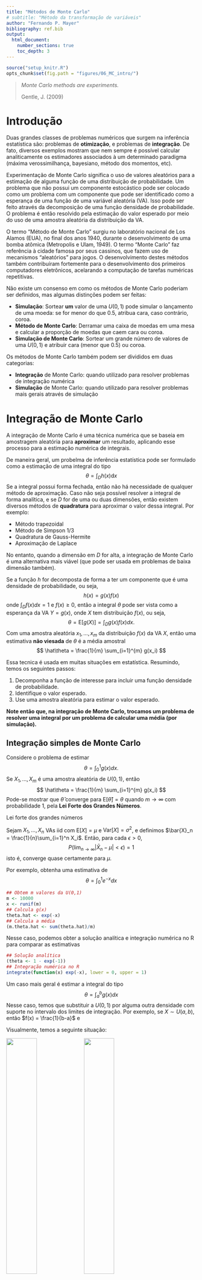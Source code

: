 ```yaml
---
title: "Métodos de Monte Carlo"
# subtitle: "Método da transformação de variáveis"
author: "Fernando P. Mayer"
bibliography: ref.bib
output:
  html_document:
    number_sections: true
    toc_depth: 3
---
```


```r
source("setup_knitr.R")
opts_chunk$set(fig.path = "figures/06_MC_intro/")
```

> *Monte Carlo methods are experiments.*\
>
> Gentle, J. (2009)

# Introdução

Duas grandes classes de problemas numéricos que surgem na inferência
estatística são: problemas de **otimização**, e problemas de
**integração**. De fato, diversos exemplos mostram que nem sempre é
possível calcular analiticamente os estimadores associados à um
determinado paradigma (máxima verossimilhança, bayesiano, método dos
momentos, etc).

Experimentação de Monte Carlo significa o uso de valores aleatórios para
a estimação de alguma função de uma distribuição de probabilidade. Um
problema que não possui um componente estocástico pode ser colocado como
um problema com um componente que pode ser identificado como a esperança
de uma função de uma variável aleatória (VA). Isso pode ser feito
através da decomposição de uma função densidade de probabilidade. O
problema é então resolvido pela estimação do valor esperado por meio do
uso de uma amostra aleatória da distribuição da VA.

O termo "Método de Monte Carlo" surgiu no laboratório nacional de Los
Alamos (EUA), no final dos anos 1940, durante o desenvolvimento de uma
bomba atômica (Metropolis e Ulam, 1949). O termo "Monte Carlo" faz
referência à cidade famosa por seus cassinos, que fazem uso de
mecanismos "aleatórios" para jogos. O desenvolvimento destes métodos
também contribuíram fortemente para o desenvolvimento dos primeiros
computadores eletrônicos, acelarando a computação de tarefas numéricas
repetitivas.

Não existe um consenso em como os métodos de Monte Carlo poderiam ser
definidos, mas algumas distinções podem ser feitas:

- **Simulação**: Sortear **um** valor de uma $U(0,1)$ pode simular o
  lançamento de uma moeda: se for menor do que 0.5, atribua cara, caso
  contrário, coroa.
- **Método de Monte Carlo**: Derramar uma caixa de moedas em uma mesa e
  calcular a proporção de moedas que caem cara ou coroa.
- **Simulação de Monte Carlo**: Sortear um grande número de valores de
  uma $U(0,1)$ e atribuir cara (menor que 0.5) ou coroa.

Os métodos de Monte Carlo também podem ser divididos em duas categorias:

- **Integração** de Monte Carlo: quando utilizado para resolver
  problemas de integração numérica
- **Simulação** de Monte Carlo: quando utilizado para resolver problemas
  mais gerais através de simulação

# Integração de Monte Carlo

A integração de Monte Carlo é uma técnica numérica que se baseia em
amostragem aleatória para **aproximar** um resultado, aplicando esse
processo para a estimação numérica de integrais.

De maneira geral, um probelma de inferência estatística pode ser
formulado como a estimação de uma integral do tipo
$$
\theta = \int_{D} h(x) \text{d}x
$$
Se a integral possui forma fechada, então não há necessidade de qualquer
método de aproximação. Caso não seja possível resolver a integral de
forma analítica, e se $D$ for de uma ou duas dimensões, então existem
diversos métodos de **quadratura** para aproximar o valor dessa
integral. Por exemplo:

- Método trapezoidal
- Método de Simpson 1/3
- Quadratura de Gauss-Hermite
- Aproximação de Laplace

No entanto, quando a dimensão em $D$ for alta, a integração de Monte
Carlo é uma alternativa mais viável (que pode ser usada em problemas de
baixa dimensão também).

Se a função $h$ for decomposta de forma a ter um componente que é uma
densidade de probabilidade, ou seja,
$$
h(x) = g(x)f(x)
$$
onde $\int_{D} f(x) dx = 1$ e $f(x) \geq 0$, então a integral $\theta$
pode ser vista como a esperança da VA $Y = g(x)$, onde $X$ tem
distribuição $f(x)$, ou seja,
$$
\theta = \text{E}[g(X)] = \int_{D} g(x)f(x) dx.
$$
Com uma amostra aleatória $x_1, \ldots, x_m$ da distribuição $f(x)$ da
VA $X$, então uma estimativa **não viesada** de $\theta$ é a média
amostral
$$
\hat\theta = \frac{1}{m} \sum_{i=1}^{m} g(x_i)
$$

Essa tecnica é usada em muitas situações em estatística. Resumindo,
temos os seguintes passos:

1. Decomponha a função de interesse para incluir uma função densidade de
   probabilidade.
2. Identifique o valor esperado.
3. Use uma amostra aleatória para estimar o valor esperado.

**Note então que, na integração de Monte Carlo, trocamos um problema de
resolver uma integral por um problema de calcular uma média (por
simulação).**

## Integração simples de Monte Carlo

Considere o problema de estimar
$$
\theta = \int_0^1 g(x) dx.
$$
Se $X_1, \ldots, X_m$ é uma amostra aleatória de $U(0,1)$, então
$$
\hat\theta = \frac{1}{m} \sum_{i=1}^{m} g(x_i)
$$
Pode-se mostrar que $\hat\theta$ converge para $\text{E}[\hat\theta] =
\theta$ quando $m \to \infty$ com probabilidade 1, pela **Lei Forte dos
Grandes Números**.

<div class="panel panel-primary">
<div class="panel-heading">Lei forte dos grandes números</div>
<div class="panel-body">
Sejam $X_1, \ldots, X_n$ VAs iid com $\text{E}[X] = \mu$ e
$\text{Var}[X] = \sigma^2$, e definimos $\bar{X}_n =
\frac{1}{n}\sum_{i=1}^n X_i$. Então, para cada $\epsilon > 0$,
$$
P(\lim_{n \to \infty} |\bar{X}_n - \mu| < \epsilon) = 1
$$
isto é, converge quase certamente para $\mu$.
</div>
</div>

Por exemplo, obtenha uma estimativa de
$$
\theta = \int_0^1 e^{-x} dx
$$

```r
## Obtem m valores da U(0,1)
m <- 10000
x <- runif(m)
## Calcula g(x)
theta.hat <- exp(-x)
## Calcula a média
(m.theta.hat <- sum(theta.hat)/m)
```

Nesse caso, podemos obter a solução analítica e integração numérica no R
para comparar as estimativas

```r
## Solução analítica
(theta <- 1 - exp(-1))
## Integração numérica no R
integrate(function(x) exp(-x), lower = 0, upper = 1)
```

Um caso mais geral é estimar a integral do tipo
$$
\theta = \int_a^b g(x) dx
$$
Nesse caso, temos que substituir a $U(0,1)$ por alguma outra densidade
com suporte no intervalo dos limites de integração. Por exemplo, se $X
\sim U(a,b)$, então $f(x) = \frac{1}{b-a}$ e

\begin{align*}
\theta &= \frac{1}{f(x)} \int_a^b g(x) f(x) dx \\
  &= (b-a) \int_a^b g(x) \frac{1}{b-a} dx \\
  &= (b-a) \text{E}[g(X)]
\end{align*}

Visualmente, temos a seguinte situação:

<img width="40%" src="img/MCIntegration01.png"/>
<img width="40%" src="img/MCIntegration02.png"/>

O que temos, na verdade, é a soma de $m$ áreas de retângulos, que no
final, tendem a reproduzir a área da função desejada.

```r
knitr::include_graphics("img/MCIntegration03.png")
```
(Figuras extraídas de https://www.scratchapixel.com).

De maneira geral, para calcular $\theta = \int_a^b g(x) dx$:

1. Gere $X_1, \ldots, X_m$ de $U(a,b)$
2. Calcule $\overline{g(x)} = \frac{1}{m}\sum_{i=1}^{m} g(x_i)$
3. $\hat\theta = (b-a)\overline{g(x)}$

Por exemplo, obtenha uma estimativa de
$$
\theta = \int_2^4 e^{-x} dx
$$

```r
## Obtem m valores da U(2,4)
m <- 10000
a <- 2; b <- 4
x <- runif(m, min = a, max = b)
## Calcula g(x)
theta.hat <- exp(-x)
## Calcula a média * (b - a)
(m.theta.hat <- (sum(theta.hat)/m) * (b - a))
```

Nesse caso, podemos obter a solução analítica e integração numérica no R
para comparar as estimativas

```r
## Solução analítica
(theta <- exp(-2) - exp(-4))
## Integração numérica no R
integrate(function(x) exp(-x), lower = 2, upper = 4)
```

## Variância do estimador de Monte Carlo

Como $\hat\theta$ é resultado de uma amostra aleatória de $m$ valores,
naturalmente, cada amostra poderá gerar uma estimativa (razoavelmente)
diferente, e sempre existirá uma variabilidade dos valores amostrados ao
redor da média, que é o $\hat\theta$.

A variância de $\hat\theta$ é
$$
\hat{V}(\hat\theta) = \frac{\sigma^2}{m} =
\frac{\sum_{i=1}^m [g(x_i) - \overline{g(x)}]^2}{m^2}
$$
Portanto, o erro padrão da estimativa será
$$
\hat{EP}(\hat\theta) = \frac{\hat\sigma}{\sqrt{m}} =
\frac{\sqrt{\sum_{i=1}^m [g(x_i) - \overline{g(x)}]^2}}{m}
$$

Seguindo o exemplo anterior, vimos que a estimativa da integral é

```r
m.theta.hat
```
e a variância relacionada ao estimador pode então ser calculada como

```r
## Variancia
(v.theta.hat <- sum((theta.hat - m.theta.hat)^2)/m^2)
## Erro padrão
(se.theta.hat <- sqrt(v.theta.hat))
```

Pelo Teorema do Limite Central, temos que

$$
\frac{\hat\theta - \text{E}(\hat\theta)}{\sqrt{\hat{V}(\hat\theta)}}
$$
converge em distribuição para $N(0,1)$ quando $m \to \infty$. Portanto,
para $m$ suficientemente grande, $\hat\theta$ é aproximadamente Normal
com média $\theta$.

```r
## Simula 1000 médias
r <- 1000
res <- matrix(runif(m * r, a, b), nrow = m, ncol = r)
m.theta.sim <- apply(res, 2, function(x) mean(exp(-x)) * (b - a))
hist(m.theta.sim); abline(v = theta, col = 2)
```

Com esse resultado, podemos inclusive fornecer um intervalo de confiança
associado à nossa estimativa

```r
## Media e variancia
c(m.theta.hat, v.theta.hat, se.theta.hat)
## Intervalo de confiança (95%)
c(m.theta.hat - 1.96 * se.theta.hat, m.theta.hat + 1.96 * se.theta.hat)
```

Veja que assintoticamente, i.e., conforme aumentamos o tamanho da
amostra, o valor da integral se aproxima cada vez mais do valor
verdadeiro (que nesse caso sabemos calcular analiticamente, apenas para
comparação).

```r
## Simula a convergência para o verdadeiro valor conforme aumenta o
## tamanho da amostra
nsamp <- 1e4
set.seed(19)
x <- exp(-runif(nsamp, a, b))
estint <- (cumsum(x) * (b - a))/(1:nsamp)
esterr <- sqrt(cumsum((x - estint)^2))/(1:nsamp)
plot(estint, ylim = c(.05, .15), type = "l",
     xlab = "Tamanho da amostra", ylab = "Estimativa")
abline(h = theta, col = 2)
lines(estint - 1.96 * esterr, lty = 2)
lines(estint + 1.96 * esterr, lty = 2)
```

## Redução da variância

Note que, embora a variância do estimador do exemplo anterior pareça
pequena, o método simples de Monte Carlo não é o método mais eficiente,
ou seja, aquele que provê estimativas com a menor variância possível.
Isso porque, como vimos, estamos supondo uma distribuição Uniforme no
intervalo $(a,b)$, para qualquer que seja o formato da função que temos
interesse em integrar.

A redução da variância é importante pois sempre estamos interessados em
obter estimativas que sejam mais precisas possíveis, evitando erros
numéricos ou de aproximações.

Existem várias adaptações para o método simples de Monte Carlo, com a
intenção de se obter estimativas mais precisas, i.e., com menor
variância. Alguns deles são:

- Variáveis antitéticas
- Variáveis de controle
- Amostragem por importância

## Amostragem por importância

Limitações do método simples de Monte Carlo:

1. Não se aplica para intervalos não definidos
2. É ineficiente quando a função $g(x)$ não é uniforme

Quando consideramos um problema de integração como um problema de valor
esperado, é natural que consideremos outras funções de densidade além da
Uniforme. Isso leva à um método mais geral chamdo de **amostragem por
importância**.

A amostragem por importância reduz a variância pelo fato de podermos
escolher uma densidade $f(x)$ mais parecida com com a função $g(x)$
sendo integrada. Ao escolher uma densidade mais parecida, a variância é
reduzida. Intuitivamente, a amostragem por importância tende a gerar
mais amostras onde a contribuição para a integral é maior, ou
"importante". Se pudermos determinar as regiões mais importantes para a
integração, a variância do estimador de Monte Carlo pode ser
significativamente reduzida.

```r
knitr::include_graphics("img/importancesampling.png")
```
(Figura extraída de https://www.scratchapixel.com).

Suponha que $X$ seja uma VA com densidade $f(x)$. Seja $Y$ a VA
$g(X)/f(X)$, então
$$
\int g(x) dx = \int \frac{g(x)}{f(x)} f(x) dx = \text{E}[Y]
$$
Com isso, podemos estimar $\text{E}[Y]$ como uma integração simples de
Monte Carlo, ou seja,
$$
\frac{1}{m}\sum_{i=1}^{m} Y_i = \frac{1}{m}\sum_{i=1}^{m}
\frac{g(X_i)}{f(X_i)}
$$
onde as VAs $X_1, \ldots, X_m$ são geradas a partir da distribuição de
$f(x)$. A função $f(x)$ é chamada de **função de importância**.

No método de amostragem por importância, a variância do estimador
baseado em $Y= g(X)/f(X)$ é $\text{Var}(Y)/m$, então a variância de $Y$
deve ser pequena.

Na verdade, a variância de $Y$ é pequena, se $Y$ for aproximadamente
constante, o que significa que a densidade $f(x)$ deve estar "próxima"
da densidade de $g(x)$. Também é importante que a função $f(x)$ seja
fácil de simular.

**Exemplo:** Considere estimar a integral
$$
\theta = \int_0^1 \frac{e^{-x}}{1+x^2} dx
$$
pelo método de amostragem por importância. Diversas funções de
importância podem ser propostas para esse caso:

\begin{align*}
f_1(x) &= 1, \quad 0<x<1 \\
f_2(x) &= e^{-x}, \quad 0<x<\infty \\
f_3(x) &= (1+x^2)^{-1}/\pi, \quad -\infty<x<\infty \\
f_4(x) &= e^{-x}/(1-e^{-1}), \quad 0<x<1 \\
f_5(x) &= 4(1-x^2)^{-1}/\pi, \quad 0<x<1 \\
\end{align*}

Alguns detalhes:

- $f_1$ e $f_2$ possuem domínio maior, o que irá contribuir com muitos
  zeros (ineficientes)
- $f_2$ é uma Exponencial com $\lambda = 1$
- $f_3$ é uma Cauchy padrão
- $f_4$ e $f_5$ não são funções conhecidas, por isso precisamos usar o
  método da transformação integral de probabilidade para gerar números
  destas distribuições

Graficamente temos o seguinte cenário:

```r
x <- seq(0, 1, .01)
w <- 2
f1 <- 1
f2 <- exp(-x)
f3 <- (1 / pi) / (1 + x^2)
f4 <- exp(-x) / (1 - exp(-1))
f5 <- 4 / ((1 + x^2) * pi)
g <- exp(-x) / (1 + x^2)

par(mfrow = c(1, 2))
plot(x, g, type = "l", main = "", ylab = "g(x)",
     ylim = c(0,2), lwd = 2)
lines(x, g/g, col = 2, lwd = w)
lines(x, f2, col = 3, lwd = w)
lines(x, f3, col = 4, lwd = w)
lines(x, f4, col = 5, lwd = w)
lines(x, f5, col = 6, lwd = w)
legend("topright", legend = c("g", 1:5),
       col = 1:6, lwd = w, inset = 0.02)

plot(x, g, type = "l", main = "", ylab = "g(x)/f(x)",
     ylim = c(0,3.2), lwd = w)
lines(x, g/1, col = 2, lwd = w)
lines(x, g/f2, col = 3, lwd = w)
lines(x, g/f3, col = 4, lwd = w)
lines(x, g/f4, col = 5, lwd = w)
lines(x, g/f5, col = 6, lwd = w)
legend("topright", legend = c(1:5),
       col = 2:6, lwd = w, inset = 0.02)
par(mfrow = c(1, 1))
```

```r
m <- 10000
theta.hat <- se <- numeric(5)
g <- function(x) {
    ## exp(-x - log(1+x^2)) * (x > 0) * (x < 1)
    exp(-x)/(1 + x^2) * (x > 0) * (x < 1)
}

x <- runif(m)     # usando f1
fg <- g(x)
theta.hat[1] <- mean(fg)
se[1] <- sd(fg)

x <- rexp(m, 1)   # usando f2
fg <- g(x) / exp(-x)
theta.hat[2] <- mean(fg)
se[2] <- sd(fg)

x <- rcauchy(m)   # usando f3
i <- c(which(x > 1), which(x < 0))
x[i] <- 2  # para evitar erros em g(x)
fg <- g(x) / dcauchy(x)
theta.hat[3] <- mean(fg)
se[3] <- sd(fg)

u <- runif(m)     # f4, pelo método da inversa
x <- - log(1 - u * (1 - exp(-1)))
fg <- g(x) / (exp(-x) / (1 - exp(-1)))
theta.hat[4] <- mean(fg)
se[4] <- sd(fg)

u <- runif(m)    # f5, pelo método da inversa
x <- tan(pi * u / 4)
fg <- g(x) / (4 / ((1 + x^2) * pi))
theta.hat[5] <- mean(fg)
se[5] <- sd(fg)
```

Os resultados das estimativas com seus erros-padrões são

```r
tab <- data.frame("$\\hat\\theta$" = theta.hat,
                  "$\\hat{EP}(\\hat\\theta)$" = se/sqrt(m),
                  check.names = FALSE,
                  row.names = paste0("$f_", 1:5, "$"))
knitr::kable(tab) |>
    kableExtra::kable_styling(
                    bootstrap_options = c("striped", "bordered"),
                    full_width = FALSE)
```

Os resultados indicam que $f_4$, e possivelmente $f_5$ produzem as
menores variâncias entre as funções propostas, enquanto que $f_3$ possui
a maior variância.

<!-- Note que $f_0$, a uniforme, possui erro padrão maior. -->

Esse exemplo mostra que a função de importância que resulta na menor
variância de $Y = g(X)/f(X)$ deve ser escolhida com cuidado.

```r
## Rizzo, pg. 148
curve(exp(-x), from = 0, to = 10)
curve(exp(-x), from = 0, to = 1)

m <- 10000
x <- runif(m)
theta.hat <- exp(-x)
(m.theta.hat <- sum(theta.hat)/m)
(theta <- 1 - exp(-1))
integrate(function(x) exp(-x), lower = 0, upper = 1)

## Graficamente
hist(theta.hat)
abline(v = theta, col = 2)
var(theta.hat)
sd(theta.hat)

(v.theta.hat <- mean((theta.hat - m.theta.hat)^2)/m)
(v.theta.hat <- sum((theta.hat - m.theta.hat)^2)/m)
(se.theta.hat <- v.theta.hat/m)

## P[X < 0.5]
sum(theta.hat < 0.5)/m
pexp(0.5)
## Nao bate porque o dominio nao é o mesmo

r <- 1000
res <- matrix(runif(m * r), nrow = m, ncol = r)

m.theta.sim <- apply(res, 2, function(x) mean(exp(-x)))
str(m.theta.sim)
hist(m.theta.sim); abline(v = theta, col = 2)

## O que seria uma proposta nesse caso?
curve(exp(-x), from = 0, to = 10)
curve(exp(-x), from = 0, to = 1)
curve(dunif, from = 0, to = 1, add = TRUE, col = 2)

## Note que ao usar uma U(0,1) no denominador, o resultado é o mesmo, o
## que mostra que o método por importância é mais geral que o método
## simples
g <- function(x) exp(-x)
m <- 10000
x <- runif(m)
gf <- g(x)/dunif(x)
(m.theta.hat <- sum(gf)/m)
(theta <- 1 - exp(-1))
integrate(function(x) exp(-x), lower = 0, upper = 1)

var(gf)
(v.theta.hat <- sum((gf - m.theta.hat)^2)/m)
(se.theta.hat <- v.theta.hat/sqrt(m))


## Agora tenta usar uma função que seja mais próxima da proposta.
## NOTE que é necessário ter uma forma de amostrar diretamente dessa
## distribuição, ou usa o método da inversa.
curve(exp(-x), from = 0, to = 1)
f <- function(x) 1 - 0.5 * x * (x >= 0) * (x <= 2)
integrate(f, lower = 0, upper = 2)
curve(f, from = 0, to = 2, add = TRUE, col = 2)

## A acumulada é
## F(x) = x - x^2/4
Fx <- function(x) x - x^2/4
curve(Fx, from = 0, to = 2)
## A inversa da acumulada é
## F^{-1}(x) = 2 - \sqrt(4u)
iFx <- function(u) 2 - sqrt(4 * u)
u <- runif(10000)
xinv <- iFx(u)
plot(ecdf(xinv))
curve(Fx, from = 0, to = 2, add = TRUE, col = 2)

## Usa f(x) = 1 - 0.5x como importancia
g <- function(x) exp(-x) * (x >= 0) * (x <= 1)
m <- 10000
## Para amostrar dessa função vou usar o método da inversa
u <- runif(m)
x <- iFx(u)
gf <- g(x)/f(x)
theta.hat <- sum(gf)
(m.theta.hat <- sum(theta.hat)/m)
(theta <- 1 - exp(-1))
integrate(function(x) exp(-x), lower = 0, upper = 1)

## A variancia aqui é maior, provavelmente porque vai de 0 a 2
var(gf)
(v.theta.hat <- sum((gf - m.theta.hat)^2)/m)
(se.theta.hat <- v.theta.hat/sqrt(m))


## Agora tenta usar uma função que seja mais próxima da proposta.
## NOTE que é necessário ter uma forma de amostrar diretamente dessa
## distribuição, ou usa o método da inversa.
curve(exp(-x), from = 0, to = 1, ylim = c(0, 1))
f <- function(x) .5 - 1 * x * (x >= 0) * (x <= 1)
integrate(f, lower = 0, upper = 1)
curve(f, from = 0, to = 1, add = TRUE, col = 2)
## Teria que achar

curve(exp(-x), from = 0, to = 1, ylim = c(0, 3.5))
curve(dbeta(x, 0.5, 2), from = 0, to = 1, add = TRUE, col = 2)

g <- function(x) exp(-x) * (x >= 0) * (x <= 1)
m <- 10000
x <- rbeta(m, .5, 2)
gf <- g(x)/dbeta(x, .5, 2)
(m.theta.hat <- sum(gf)/m)
(theta <- 1 - exp(-1))
integrate(function(x) exp(-x), lower = 0, upper = 1)

var(gf)
(v.theta.hat <- sum((gf - m.theta.hat)^2)/m)
(se.theta.hat <- v.theta.hat/sqrt(m))


## Normal
m <- 10000
x <- runif(m, 0, 1e6)
theta.hat <- exp(-x^2/2)
(m.theta.hat <- sum(theta.hat)/m)

## Graficamente
hist(theta.hat)
abline(v = theta, col = 2)
var(theta.hat)

(v.theta.hat <- sum((theta.hat - m.theta.hat)^2)/m)
(se.theta.hat <- v.theta.hat/m)

## P[X < 0.5]
sum(theta.hat < 0.5)/m
pexp(0.5)
## Nao bate porque o dominio nao é o mesmo
```
